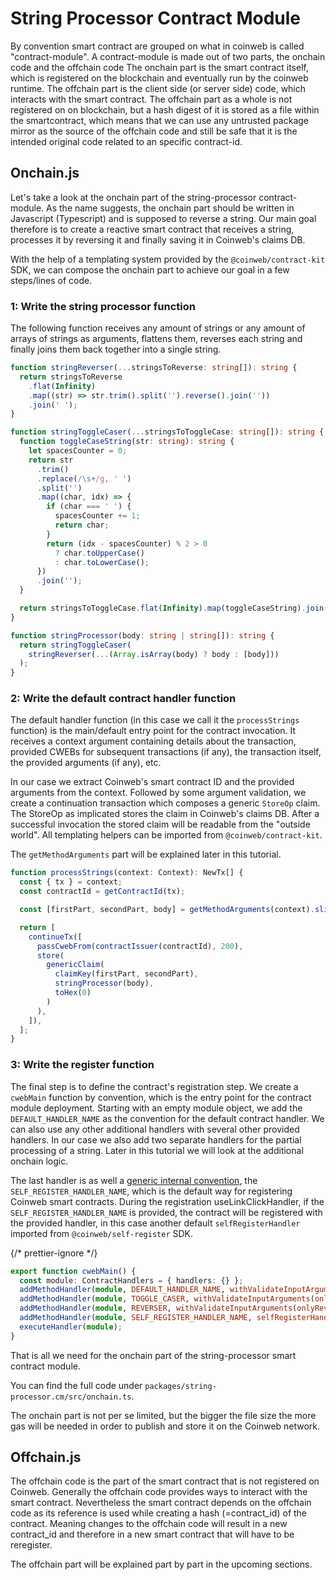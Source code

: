 # String Processor Contract Module

By convention smart contract are grouped on what in coinweb is called "contract-module". 
A contract-module is made out of two parts, the onchain code and the offchain code
The onchain part is the smart contract itself, which is registered on the
blockchain and eventually run by the coinweb runtime. 
The offchain part is the client side (or server side) code,
which interacts with the smart contract. The offchain part as a whole is not registered on
on blockchain, but a hash digest of it is stored as a file within the smartcontract, which means that 
we can use any untrusted package mirror as the source of the offchain code and still be safe
that it is the intended original code related to an specific contract-id.

## Onchain.js

Let's take a look at the onchain part of the string-processor contract-module. 
As the name suggests, the onchain part should be written in Javascript
(Typescript) and is supposed to reverse a string. Our main goal therefore is to
create a reactive smart contract that receives a string, processes it by
reversing it and finally saving it in Coinweb's claims DB.

With the help of a templating system provided by the `@coinweb/contract-kit`
SDK, we can compose the onchain part to achieve our goal in a few steps/lines of
code.

### 1: Write the string processor function

The following function receives any amount of strings or any amount of arrays of
strings as arguments, flattens them, reverses each string and finally joins them
back together into a single string.

```ts
function stringReverser(...stringsToReverse: string[]): string {
  return stringsToReverse
    .flat(Infinity)
    .map((str) => str.trim().split('').reverse().join(''))
    .join(' ');
}

function stringToggleCaser(...stringsToToggleCase: string[]): string {
  function toggleCaseString(str: string): string {
    let spacesCounter = 0;
    return str
      .trim()
      .replace(/\s+/g, ' ')
      .split('')
      .map((char, idx) => {
        if (char === ' ') {
          spacesCounter += 1;
          return char;
        }
        return (idx - spacesCounter) % 2 > 0
          ? char.toUpperCase()
          : char.toLowerCase();
      })
      .join('');
  }

  return stringsToToggleCase.flat(Infinity).map(toggleCaseString).join(' ');
}

function stringProcessor(body: string | string[]): string {
  return stringToggleCaser(
    stringReverser(...(Array.isArray(body) ? body : [body]))
  );
}
```

### 2: Write the default contract handler function

The default handler function (in this case we call it the `processStrings`
function) is the main/default entry point for the contract invocation. It
receives a context argument containing details about the transaction, provided
CWEBs for subsequent transactions (if any), the transaction itself, the provided
arguments (if any), etc.

In our case we extract Coinweb's smart contract ID and the provided arguments
from the context. Followed by some argument validation, we create a continuation
transaction which composes a generic `StoreOp` claim. The StoreOp as implicated
stores the claim in Coinweb's claims DB. After a successful invocation the
stored claim will be readable from the "outside world". All templating helpers
can be imported from `@coinweb/contract-kit`.

The `getMethodArguments` part will be explained later in this tutorial.

```ts
function processStrings(context: Context): NewTx[] {
  const { tx } = context;
  const contractId = getContractId(tx);

  const [firstPart, secondPart, body] = getMethodArguments(context).slice(1);

  return [
    continueTx([
      passCwebFrom(contractIssuer(contractId), 200),
      store(
        genericClaim(
          claimKey(firstPart, secondPart),
          stringProcessor(body),
          toHex(0)
        )
      ),
    ]),
  ];
}
```

### 3: Write the register function

The final step is to define the contract's registration step. We create a
`cwebMain` function by convention, which is the entry point for the contract
module deployment. Starting with an empty module object, we add the
`DEFAULT_HANDLER_NAME` as the convention for the default contract handler. We
can also use any other additional handlers with several other provided handlers.
In our case we also add two separate handlers for the partial processing of a
string. Later in this tutorial we will look at the additional onchain logic.

The last handler is as well a
[generic internal convention](https://docs.coinweb.io/develop/reactive-smart-contracts/contract-registration/self-register),
the `SELF_REGISTER_HANDLER_NAME`, which is the default way for registering
Coinweb smart contracts. During the registration useLinkClickHandler, if the
`SELF_REGISTER_HANDLER_NAME` is provided, the contract will be registered with
the provided handler, in this case another default `selfRegisterHandler`
imported from `@coinweb/self-register` SDK.

{/* prettier-ignore */}
```ts
export function cwebMain() {
  const module: ContractHandlers = { handlers: {} };
  addMethodHandler(module, DEFAULT_HANDLER_NAME, withValidateInputArguments(processStrings));
  addMethodHandler(module, TOGGLE_CASER, withValidateInputArguments(onlyToggleCase));
  addMethodHandler(module, REVERSER, withValidateInputArguments(onlyReverse));
  addMethodHandler(module, SELF_REGISTER_HANDLER_NAME, selfRegisterHandler);
  executeHandler(module);
}
```

That is all we need for the onchain part of the string-processor smart contract
module.

You can find the full code under `packages/string-processor.cm/src/onchain.ts`.

The onchain part is not per se limited, but the bigger the file size the more
gas will be needed in order to publish and store it on the Coinweb network.

## Offchain.js

The offchain code is the part of the smart contract that is not registered on
Coinweb. Generally the offchain code provides ways to interact with the smart
contract. Nevertheless the smart contract depends on the offchain code as its
reference is used while creating a hash (=contract_id) of the contract. Meaning
changes to the offchain code will result in a new contract_id and therefore in a
new smart contract that will have to be reregister.

The offchain part will be explained part by part in the upcoming sections.
